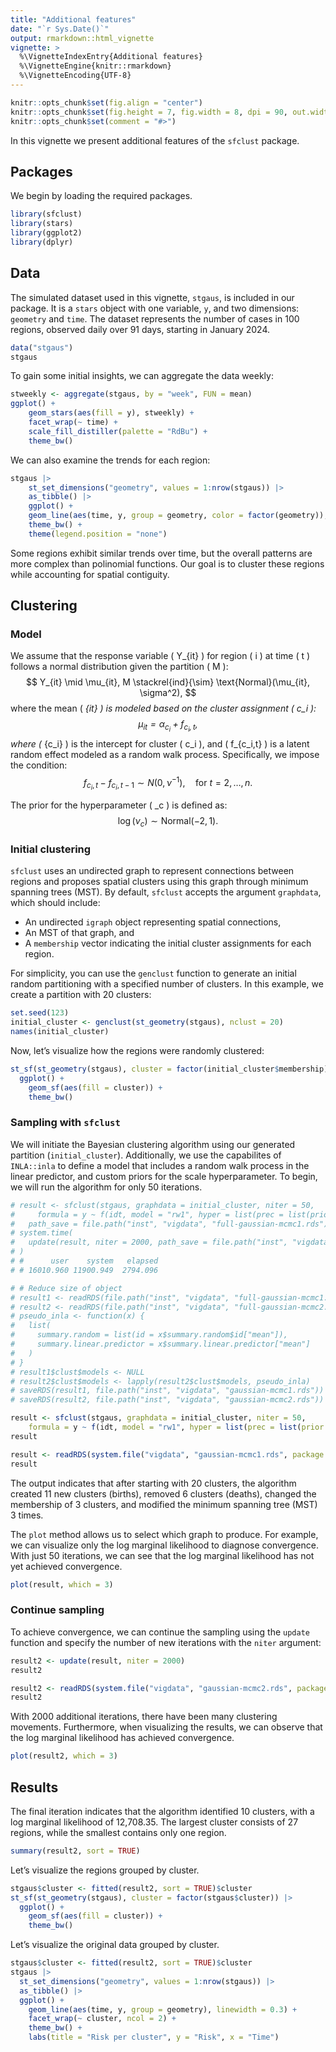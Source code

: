 ```yaml
---
title: "Additional features"
date: "`r Sys.Date()`"
output: rmarkdown::html_vignette
vignette: >
  %\VignetteIndexEntry{Additional features}
  %\VignetteEngine{knitr::rmarkdown}
  %\VignetteEncoding{UTF-8}
---
```


```r
knitr::opts_chunk$set(fig.align = "center")
knitr::opts_chunk$set(fig.height = 7, fig.width = 8, dpi = 90, out.width = '100%')
knitr::opts_chunk$set(comment = "#>")
```

In this vignette we present additional features of the `sfclust` package.

## Packages

We begin by loading the required packages.

```r
library(sfclust)
library(stars)
library(ggplot2)
library(dplyr)
```

## Data

The simulated dataset used in this vignette, `stgaus`, is included in our package. It is
a `stars` object with one variable, `y`, and two dimensions: `geometry` and `time`. The
dataset represents the number of cases in 100 regions, observed daily over 91 days,
starting in January 2024.

```r
data("stgaus")
stgaus
```

To gain some initial insights, we can aggregate the data weekly:

```r
stweekly <- aggregate(stgaus, by = "week", FUN = mean)
ggplot() +
    geom_stars(aes(fill = y), stweekly) +
    facet_wrap(~ time) +
    scale_fill_distiller(palette = "RdBu") +
    theme_bw()
```

We can also examine the trends for each region:

```r
stgaus |>
    st_set_dimensions("geometry", values = 1:nrow(stgaus)) |>
    as_tibble() |>
    ggplot() +
    geom_line(aes(time, y, group = geometry, color = factor(geometry)), linewidth = 0.3) +
    theme_bw() +
    theme(legend.position = "none")
```

Some regions exhibit similar trends over time, but the overall patterns are more complex
than polinomial functions. Our goal is to cluster these regions while accounting for
spatial contiguity.

## Clustering

### Model

We assume that the response variable \( Y_{it} \) for region \( i \) at time \( t \) follows a normal distribution given the partition \( M \):
$$
Y_{it} \mid \mu_{it}, M \stackrel{ind}{\sim} \text{Normal}(\mu_{it}, \sigma^2),
$$
where the mean \( \mu_{it} \) is modeled based on the cluster assignment \( c_i \):
$$
\mu_{it} = \alpha_{c_i} + f_{c_i,t},
$$
where \( \alpha_{c_i} \) is the intercept for cluster \( c_i \), and \( f_{c_i,t} \) is a latent random effect modeled as a random walk process. Specifically, we impose the condition:
$$
f_{c_i,t} - f_{c_i,t-1} \sim N(0, \nu^{-1}), \quad \text{for } t = 2, \dots, n.
$$

The prior for the hyperparameter \( \nu_c \) is defined as:
$$
\log(\nu_c) \sim \text{Normal}(-2, 1).
$$

### Initial clustering

`sfclust` uses an undirected graph to represent connections between regions and proposes
spatial clusters using this graph through minimum spanning trees (MST). By default,
`sfclust` accepts the argument `graphdata`, which should include:

- An undirected `igraph` object representing spatial connections,
- An MST of that graph, and
- A `membership` vector indicating the initial cluster assignments for each region.

For simplicity, you can use the `genclust` function to generate an initial random
partitioning with a specified number of clusters. In this example, we create a partition
with 20 clusters:

```r
set.seed(123)
initial_cluster <- genclust(st_geometry(stgaus), nclust = 20)
names(initial_cluster)
```

Now, let's visualize how the regions were randomly clustered:

```r
st_sf(st_geometry(stgaus), cluster = factor(initial_cluster$membership)) |>
  ggplot() +
    geom_sf(aes(fill = cluster)) +
    theme_bw()
```

### Sampling with `sfclust`

We will initiate the Bayesian clustering algorithm using our generated partition
(`initial_cluster`). Additionally, we use the capabilites of `INLA::inla` to define a
model that includes a random walk process in the linear predictor, and custom priors for
the scale hyperparameter. To begin, we will run the algorithm for only 50 iterations.

```r
# result <- sfclust(stgaus, graphdata = initial_cluster, niter = 50,
#     formula = y ~ f(idt, model = "rw1", hyper = list(prec = list(prior = "normal", param = c(-2, 1)))),
#   path_save = file.path("inst", "vigdata", "full-gaussian-mcmc1.rds"))
# system.time(
#   update(result, niter = 2000, path_save = file.path("inst", "vigdata", "full-gaussian-mcmc2.rds"))
# )
# #      user    system   elapsed
# # 16010.960 11900.949  2794.096
```

```r
# # Reduce size of object
# result1 <- readRDS(file.path("inst", "vigdata", "full-gaussian-mcmc1.rds"))
# result2 <- readRDS(file.path("inst", "vigdata", "full-gaussian-mcmc2.rds"))
# pseudo_inla <- function(x) {
#   list(
#     summary.random = list(id = x$summary.random$id["mean"]),
#     summary.linear.predictor = x$summary.linear.predictor["mean"]
#   )
# }
# result1$clust$models <- NULL
# result2$clust$models <- lapply(result2$clust$models, pseudo_inla)
# saveRDS(result1, file.path("inst", "vigdata", "gaussian-mcmc1.rds"))
# saveRDS(result2, file.path("inst", "vigdata", "gaussian-mcmc2.rds"))
```

```r
result <- sfclust(stgaus, graphdata = initial_cluster, niter = 50,
    formula = y ~ f(idt, model = "rw1", hyper = list(prec = list(prior = "normal", param = c(-2, 1)))))
result
```

```r
result <- readRDS(system.file("vigdata", "gaussian-mcmc1.rds", package = "sfclust"))
result
```

The output indicates that after starting with 20 clusters, the algorithm created 11 new
clusters (births), removed 6 clusters (deaths), changed the membership of 3 clusters, and
modified the minimum spanning tree (MST) 3 times.

The `plot` method allows us to select which graph to produce. For example, we can
visualize only the log marginal likelihood to diagnose convergence. With just 50
iterations, we can see that the log marginal likelihood has not yet achieved convergence.

```r
plot(result, which = 3)
```

### Continue sampling

To achieve convergence, we can continue the sampling using the `update` function and
specify the number of new iterations with the `niter` argument:

```r
result2 <- update(result, niter = 2000)
result2
```

```r
result2 <- readRDS(system.file("vigdata", "gaussian-mcmc2.rds", package = "sfclust"))
result2
```

With 2000 additional iterations, there have been many clustering movements. Furthermore,
when visualizing the results, we can observe that the log marginal likelihood has achieved
convergence.

```r
plot(result2, which = 3)
```

## Results

The final iteration indicates that the algorithm identified 10 clusters, with a log
marginal likelihood of 12,708.35. The largest cluster consists of 27 regions, while the
smallest contains only one region.

```r
summary(result2, sort = TRUE)
```

Let's visualize the regions grouped by cluster.

```r
stgaus$cluster <- fitted(result2, sort = TRUE)$cluster
st_sf(st_geometry(stgaus), cluster = factor(stgaus$cluster)) |>
  ggplot() +
    geom_sf(aes(fill = cluster)) +
    theme_bw()
```

Let's visualize the original data grouped by cluster.

```r
stgaus$cluster <- fitted(result2, sort = TRUE)$cluster
stgaus |>
  st_set_dimensions("geometry", values = 1:nrow(stgaus)) |>
  as_tibble() |>
  ggplot() +
    geom_line(aes(time, y, group = geometry), linewidth = 0.3) +
    facet_wrap(~ cluster, ncol = 2) +
    theme_bw() +
    labs(title = "Risk per cluster", y = "Risk", x = "Time")
```
